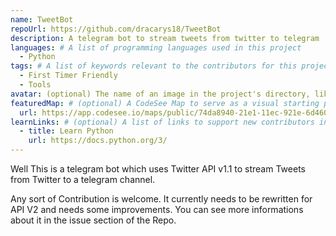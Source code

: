 ---
name: TweetBot
repoUrl: https://github.com/dracarys18/TweetBot
description: A telegram bot to stream tweets from twitter to telegram
languages: # A list of programming languages used in this project
  - Python
tags: # A list of keywords relevant to the contributors for this project
  - First Timer Friendly
  - Tools
avatar: (optional) The name of an image in the project's directory, like "avatar.png". This will appear on the project card contributors see when searching for a project.
featuredMap: # (optional) A CodeSee Map to serve as a visual starting point for contributors
  url: https://app.codesee.io/maps/public/74da8940-21e1-11ec-921e-6d460d7c194e
learnLinks: # (optional) A list of links to support new contributors in learning about your project and tech stack and culture / community
  - title: Learn Python
    url: https://docs.python.org/3/
---

<!-- Divide your content into sections using our handy shortcodes. Each section is optional -->

<Overview>

Well This is a telegram bot which uses Twitter API v1.1 to stream Tweets from Twitter to a telegram channel.

</Overview>

<Contributing>

Any sort of Contribution is welcome. It currently needs to be rewritten for API V2 and needs some improvements. You can see more informations about it in the issue section of the Repo.

</Contributing>